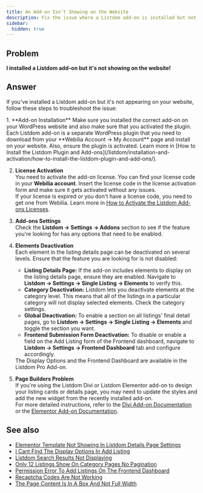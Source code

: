 ```yaml
---
title: An Add-on Isn't Showing on the Website
description: Fix the issue where a Listdom add-on is installed but not showing on your website.
sidebar:
  hidden: true
---
```



## Problem

**I installed a Listdom add-on but it's not showing on the website!**

## Answer

If you've installed a Listdom add-on but it's not appearing on your website, follow these steps to troubleshoot the issue:

<Steps>
1. **Add-on Installation**  
   Make sure you installed the correct add-on on your WordPress website and also make sure that you activated the plugin. Each Listdom add-on is a separate WordPress plugin that you need to download from your **Webilia Account → My Account** page and install on your website.  
   Also, ensure the plugin is activated. Learn more in [How to Install the Listdom Plugin and Add-ons](/listdom/installation-and-activation/how-to-install-the-listdom-plugin-and-add-ons/).

2. **License Activation**  
   You need to activate the add-on license. You can find your license code in your **Webilia account**. Insert the license code in the license activation form and make sure it gets activated without any issues.  
   If your license is expired or you don't have a license code, you need to get one from Webilia. Learn more in [How to Activate the Listdom Add-ons Licenses](/listdom/installation-and-activation/how-to-activate-the-listdom-addons-licenses/).

3. **Add-ons Settings**  
   Check the **Listdom → Settings → Addons** section to see if the feature you're looking for has any options that need to be enabled.

4. **Elements Deactivation**  
   Each element in the listing details page can be deactivated on several levels. Ensure that the feature you are looking for is not disabled:  
   - **Listing Details Page:** If the add-on includes elements to display on the listing details page, ensure they are enabled. Navigate to **Listdom → Settings → Single Listing → Elements** to verify this.  
   - **Category Deactivation:** Listdom lets you deactivate elements at the category level. This means that all of the listings in a particular category will not display selected elements. Check the category settings.  
   - **Global Deactivation:** To enable a section on all listings' final detail pages, go to **Listdom → Settings → Single Listing → Elements** and toggle the section you want.  
   - **Frontend Submission Form Deactivation:** To disable or enable a field on the Add Listing form of the Frontend dashboard, navigate to **Listdom → Settings → Frontend Dashboard** tab and configure accordingly.

   <Aside type="note">
   The Display Options and the Frontend Dashboard are available in the Listdom Pro Add-on.
   </Aside>

5. **Page Builders Problem**  
   If you're using the Listdom Divi or Listdom Elementor add-on to design your listing cards or details page, you may need to update the styles and add the new widget from the recently installed add-on.  
   For more detailed instructions, refer to the [Divi Add-on Documentation](/listdom/addons/divi/) or the [Elementor Add-on Documentation](/listdom/addons/elementor/).
</Steps>


## See also

- [Elementor Template Not Showing In Listdom Details Page Settings](/listdom/troubleshooting/elementor-template-not-showing-in-listdom-details-page-settings/)
- [I Cant Find The Display Options In Add Listing](/listdom/troubleshooting/i-cant-find-the-display-options-in-add-listing/)
- [Listdom Search Results Not Displaying](/listdom/troubleshooting/listdom-search-results-not-displaying/)
- [Only 12 Listings Show On Category Pages No Pagination](/listdom/troubleshooting/only-12-listings-show-on-category-pages-no-pagination/)
- [Permission Error To Add Listings On The Frontend Dashboard](/listdom/troubleshooting/permission-error-to-add-listings-on-the-frontend-dashboard/)
- [Recaptcha Codes Are Not Working](/listdom/troubleshooting/recaptcha-codes-are-not-working/)
- [The Page Content Is In A Box And Not Full Width](/listdom/troubleshooting/the-page-content-is-in-a-box-and-not-full-width/)
